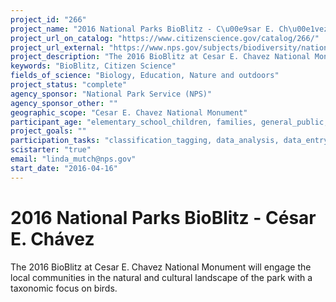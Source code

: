 ```yaml
---
project_id: "266"
project_name: "2016 National Parks BioBlitz - C\u00e9sar E. Ch\u00e1vez"
project_url_on_catalog: "https://www.citizenscience.gov/catalog/266/"
project_url_external: "https://www.nps.gov/subjects/biodiversity/national-parks-bioblitz.htm"
project_description: "The 2016 BioBlitz at Cesar E. Chavez National Monument will engage the local communities in the natural and cultural landscape of the park with a taxonomic focus on birds."
keywords: "BioBlitz, Citizen Science"
fields_of_science: "Biology, Education, Nature and outdoors"
project_status: "complete"
agency_sponsor: "National Park Service (NPS)"
agency_sponsor_other: ""
geographic_scope: "Cesar E. Chavez National Monument"
participant_age: "elementary_school_children, families, general_public, middle_school_children, targeted_group, teens"
project_goals: ""
participation_tasks: "classification_tagging, data_analysis, data_entry, finding_entities, identification, learning, observation, site_selection_description, specimen_sample_collection"
scistarter: "true"
email: "linda_mutch@nps.gov"
start_date: "2016-04-16"
---
```


# 2016 National Parks BioBlitz - César E. Chávez

The 2016 BioBlitz at Cesar E. Chavez National Monument will engage the local communities in the natural and cultural landscape of the park with a taxonomic focus on birds.
